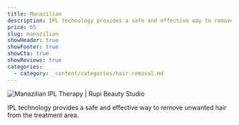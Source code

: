 ```yaml
---
title: Manazilian
description: IPL technology provides a safe and effective way to remove unwanted hair from the treatment area.
price: 65
slug: manazilian
showHeader: true
showFooter: true
showCta: true
showReviews: true
categories:
  - category: _content/categories/hair-removal.md
---
```


![Manazilian IPL Therapy | Rupi Beauty Studio](/uploads/services/ipl-therapy.webp 'Manazilian IPL Therapy  | Rupi Beauty Studio')

IPL technology provides a safe and effective way to remove unwanted hair from the treatment area.
